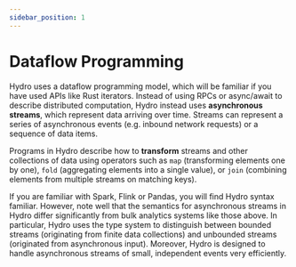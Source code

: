 ```yaml
---
sidebar_position: 1
---
```


# Dataflow Programming
Hydro uses a dataflow programming model, which will be familiar if you have used APIs like Rust iterators. Instead of using RPCs or async/await to describe distributed computation, Hydro instead uses **asynchronous streams**, which represent data arriving over time. Streams can represent a series of asynchronous events (e.g. inbound network requests) or a sequence of data items.

Programs in Hydro describe how to **transform** streams and other collections of data using operators such as `map` (transforming elements one by one), `fold` (aggregating elements into a single value), or `join` (combining elements from multiple streams on matching keys).

If you are familiar with Spark, Flink or Pandas, you will find Hydro syntax familiar. However, note well that the semantics for asynchronous streams in Hydro differ significantly from bulk analytics systems like those above. In particular, Hydro uses the type system to distinguish between bounded streams (originating from finite data collections) and unbounded streams (originated from asynchronous input). Moreover, Hydro is designed to handle asynchronous streams of small, independent events very efficiently.

<!-- TODO(shadaj): link to collections section -->
<!-- TODO(shadaj): show example of mermaid graph -->
